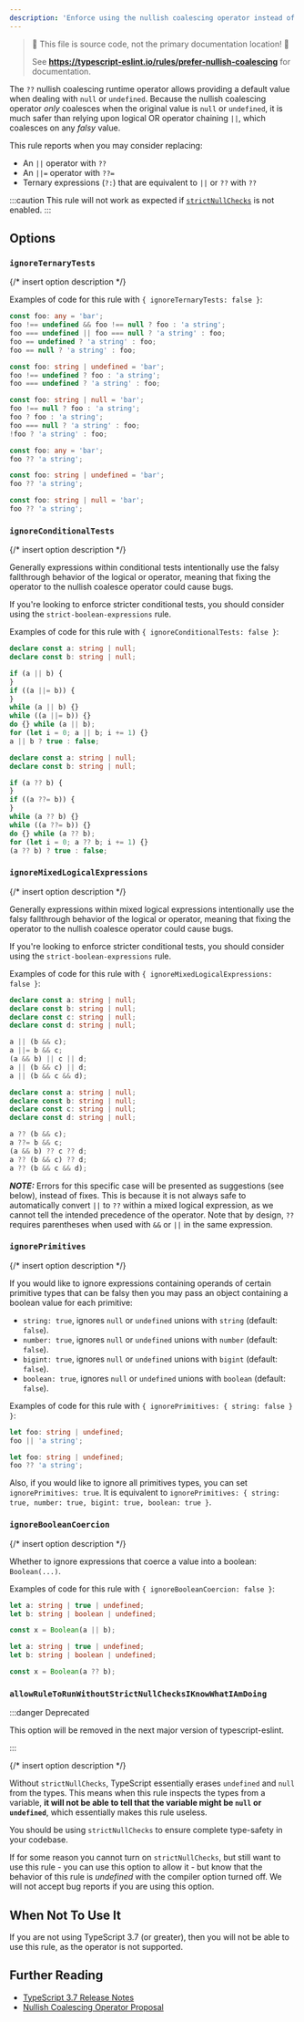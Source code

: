 ```yaml
---
description: 'Enforce using the nullish coalescing operator instead of logical assignments or chaining.'
---
```



> 🛑 This file is source code, not the primary documentation location! 🛑
>
> See **https://typescript-eslint.io/rules/prefer-nullish-coalescing** for documentation.

The `??` nullish coalescing runtime operator allows providing a default value when dealing with `null` or `undefined`.
Because the nullish coalescing operator _only_ coalesces when the original value is `null` or `undefined`, it is much safer than relying upon logical OR operator chaining `||`, which coalesces on any _falsy_ value.

This rule reports when you may consider replacing:

- An `||` operator with `??`
- An `||=` operator with `??=`
- Ternary expressions (`?:`) that are equivalent to `||` or `??` with `??`

:::caution
This rule will not work as expected if [`strictNullChecks`](https://www.typescriptlang.org/tsconfig#strictNullChecks) is not enabled.
:::

## Options

### `ignoreTernaryTests`

{/* insert option description */}

Examples of code for this rule with `{ ignoreTernaryTests: false }`:

<Tabs>
<TabItem value="❌ Incorrect">

```ts option='{ "ignoreTernaryTests": false }'
const foo: any = 'bar';
foo !== undefined && foo !== null ? foo : 'a string';
foo === undefined || foo === null ? 'a string' : foo;
foo == undefined ? 'a string' : foo;
foo == null ? 'a string' : foo;

const foo: string | undefined = 'bar';
foo !== undefined ? foo : 'a string';
foo === undefined ? 'a string' : foo;

const foo: string | null = 'bar';
foo !== null ? foo : 'a string';
foo ? foo : 'a string';
foo === null ? 'a string' : foo;
!foo ? 'a string' : foo;
```

</TabItem>
<TabItem value="✅ Correct">

```ts option='{ "ignoreTernaryTests": false }'
const foo: any = 'bar';
foo ?? 'a string';

const foo: string | undefined = 'bar';
foo ?? 'a string';

const foo: string | null = 'bar';
foo ?? 'a string';
```

</TabItem>
</Tabs>

### `ignoreConditionalTests`

{/* insert option description */}

Generally expressions within conditional tests intentionally use the falsy fallthrough behavior of the logical or operator, meaning that fixing the operator to the nullish coalesce operator could cause bugs.

If you're looking to enforce stricter conditional tests, you should consider using the `strict-boolean-expressions` rule.

Examples of code for this rule with `{ ignoreConditionalTests: false }`:

<Tabs>
<TabItem value="❌ Incorrect">

```ts option='{ "ignoreConditionalTests": false }'
declare const a: string | null;
declare const b: string | null;

if (a || b) {
}
if ((a ||= b)) {
}
while (a || b) {}
while ((a ||= b)) {}
do {} while (a || b);
for (let i = 0; a || b; i += 1) {}
a || b ? true : false;
```

</TabItem>
<TabItem value="✅ Correct">

```ts option='{ "ignoreConditionalTests": false }'
declare const a: string | null;
declare const b: string | null;

if (a ?? b) {
}
if ((a ??= b)) {
}
while (a ?? b) {}
while ((a ??= b)) {}
do {} while (a ?? b);
for (let i = 0; a ?? b; i += 1) {}
(a ?? b) ? true : false;
```

</TabItem>
</Tabs>

### `ignoreMixedLogicalExpressions`

{/* insert option description */}

Generally expressions within mixed logical expressions intentionally use the falsy fallthrough behavior of the logical or operator, meaning that fixing the operator to the nullish coalesce operator could cause bugs.

If you're looking to enforce stricter conditional tests, you should consider using the `strict-boolean-expressions` rule.

Examples of code for this rule with `{ ignoreMixedLogicalExpressions: false }`:

<Tabs>
<TabItem value="❌ Incorrect">

```ts option='{ "ignoreMixedLogicalExpressions": false }'
declare const a: string | null;
declare const b: string | null;
declare const c: string | null;
declare const d: string | null;

a || (b && c);
a ||= b && c;
(a && b) || c || d;
a || (b && c) || d;
a || (b && c && d);
```

</TabItem>
<TabItem value="✅ Correct">

```ts option='{ "ignoreMixedLogicalExpressions": false }'
declare const a: string | null;
declare const b: string | null;
declare const c: string | null;
declare const d: string | null;

a ?? (b && c);
a ??= b && c;
(a && b) ?? c ?? d;
a ?? (b && c) ?? d;
a ?? (b && c && d);
```

</TabItem>
</Tabs>

**_NOTE:_** Errors for this specific case will be presented as suggestions (see below), instead of fixes. This is because it is not always safe to automatically convert `||` to `??` within a mixed logical expression, as we cannot tell the intended precedence of the operator. Note that by design, `??` requires parentheses when used with `&&` or `||` in the same expression.

### `ignorePrimitives`

{/* insert option description */}

If you would like to ignore expressions containing operands of certain primitive types that can be falsy then you may pass an object containing a boolean value for each primitive:

- `string: true`, ignores `null` or `undefined` unions with `string` (default: `false`).
- `number: true`, ignores `null` or `undefined` unions with `number` (default: `false`).
- `bigint: true`, ignores `null` or `undefined` unions with `bigint` (default: `false`).
- `boolean: true`, ignores `null` or `undefined` unions with `boolean` (default: `false`).

Examples of code for this rule with `{ ignorePrimitives: { string: false } }`:

<Tabs>
<TabItem value="❌ Incorrect">

```ts option='{ "ignorePrimitives": { "string": false } }'
let foo: string | undefined;
foo || 'a string';
```

</TabItem>
<TabItem value="✅ Correct">

```ts option='{ "ignorePrimitives": { "string": false } }'
let foo: string | undefined;
foo ?? 'a string';
```

</TabItem>
</Tabs>

Also, if you would like to ignore all primitives types, you can set `ignorePrimitives: true`. It is equivalent to `ignorePrimitives: { string: true, number: true, bigint: true, boolean: true }`.

### `ignoreBooleanCoercion`

{/* insert option description */}

Whether to ignore expressions that coerce a value into a boolean: `Boolean(...)`.

Examples of code for this rule with `{ ignoreBooleanCoercion: false }`:

<Tabs>
<TabItem value="❌ Incorrect">

```ts option='{ "ignoreBooleanCoercion": false }'
let a: string | true | undefined;
let b: string | boolean | undefined;

const x = Boolean(a || b);
```

</TabItem>
<TabItem value="✅ Correct">

```ts option='{ "ignoreBooleanCoercion": false }'
let a: string | true | undefined;
let b: string | boolean | undefined;

const x = Boolean(a ?? b);
```

</TabItem>
</Tabs>

### `allowRuleToRunWithoutStrictNullChecksIKnowWhatIAmDoing`

:::danger Deprecated

This option will be removed in the next major version of typescript-eslint.

:::

{/* insert option description */}

Without `strictNullChecks`, TypeScript essentially erases `undefined` and `null` from the types. This means when this rule inspects the types from a variable, **it will not be able to tell that the variable might be `null` or `undefined`**, which essentially makes this rule useless.

You should be using `strictNullChecks` to ensure complete type-safety in your codebase.

If for some reason you cannot turn on `strictNullChecks`, but still want to use this rule - you can use this option to allow it - but know that the behavior of this rule is _undefined_ with the compiler option turned off. We will not accept bug reports if you are using this option.

## When Not To Use It

If you are not using TypeScript 3.7 (or greater), then you will not be able to use this rule, as the operator is not supported.

## Further Reading

- [TypeScript 3.7 Release Notes](https://www.typescriptlang.org/docs/handbook/release-notes/typescript-3-7.html)
- [Nullish Coalescing Operator Proposal](https://github.com/tc39/proposal-nullish-coalescing/)
